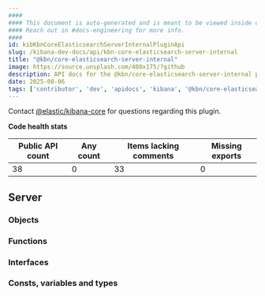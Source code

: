 ```yaml
---
####
#### This document is auto-generated and is meant to be viewed inside our experimental, new docs system.
#### Reach out in #docs-engineering for more info.
####
id: kibKbnCoreElasticsearchServerInternalPluginApi
slug: /kibana-dev-docs/api/kbn-core-elasticsearch-server-internal
title: "@kbn/core-elasticsearch-server-internal"
image: https://source.unsplash.com/400x175/?github
description: API docs for the @kbn/core-elasticsearch-server-internal plugin
date: 2025-08-06
tags: ['contributor', 'dev', 'apidocs', 'kibana', '@kbn/core-elasticsearch-server-internal']
---
```




Contact [@elastic/kibana-core](https://github.com/orgs/elastic/teams/kibana-core) for questions regarding this plugin.

**Code health stats**

| Public API count  | Any count | Items lacking comments | Missing exports |
|-------------------|-----------|------------------------|-----------------|
| 38 | 0 | 33 | 0 |

## Server

### Objects
<DocDefinitionList data={kbnCoreElasticsearchServerInternalObj.server.objects}/>

### Functions
<DocDefinitionList data={kbnCoreElasticsearchServerInternalObj.server.functions}/>

### Interfaces
<DocDefinitionList data={kbnCoreElasticsearchServerInternalObj.server.interfaces}/>

### Consts, variables and types
<DocDefinitionList data={kbnCoreElasticsearchServerInternalObj.server.misc}/>

